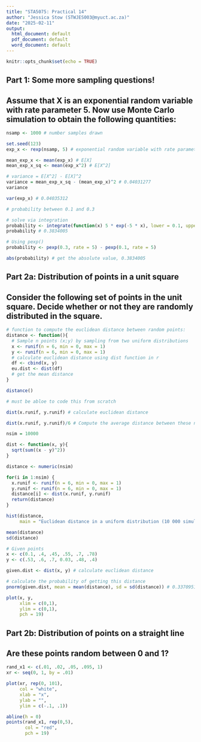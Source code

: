 ```yaml
---
title: "STA5075: Practical 14"
author: "Jessica Stow (STWJES003@myuct.ac.za)"
date: "2025-02-11"
output: 
  html_document: default
  pdf_document: default
  word_document: default
---
```


```r
knitr::opts_chunk$set(echo = TRUE)
```

## Part 1: Some more sampling questions!
## Assume that X is an exponential random variable with rate parameter 5. Now use Monte Carlo simulation to obtain the following quantities:


```r
nsamp <- 1000 # number samples drawn

set.seed(123)
exp_x <- rexp(nsamp, 5) # exponential random variable with rate parameter 5

mean_exp_x <- mean(exp_x) # E[X] 
mean_exp_x_sq <- mean(exp_x^2) # E[X^2]

# variance = E[X^2] - E[X]^2
variance = mean_exp_x_sq - (mean_exp_x)^2 # 0.04031277
variance

var(exp_x) # 0.04035312
```


```r
# probability between 0.1 and 0.3

# solve via integration
probability <- integrate(function(x) 5 * exp(-5 * x), lower = 0.1, upper = 0.3)$value
probability # 0.3834005

# Using pexp()
probability <- pexp(0.3, rate = 5) - pexp(0.1, rate = 5) 

abs(probability) # get the absolute value, 0.3834005
```



## Part 2a: Distribution of points in a unit square
## Consider the following set of points in the unit square. Decide whether or not they are randomly distributed in the square.

```r
# function to compute the euclidean distance between random points:
distance <- function(){
  # Sample n points (x;y) by sampling from two uniform distributions 
  x <- runif(n = 6, min = 0, max = 1)
  y <- runif(n = 6, min = 0, max = 1)
  # calculate euclidean distance using dist function in r
  df <- cbind(x, y)
  eu.dist <- dist(df)
  # get the mean distance
}

distance()

# must be abloe to code this from scratch

dist(x.runif, y.runif) # calculate euclidean distance
```


```r
dist(x.runif, y.runif)/6 # Compute the average distance between these n points

nsim = 10000

dist <- function(x, y){
  sqrt(sum((x - y)^2))
}

distance <- numeric(nsim)

for(i in 1:nsim) {
  x.runif <- runif(n = 6, min = 0, max = 1)
  y.runif <- runif(n = 6, min = 0, max = 1)
  distance[i] <- dist(x.runif, y.runif)
  return(distance)
}

hist(distance,
     main = "Euclidean distance in a uniform distribution (10 000 simulations)")

mean(distance)
sd(distance)
```


```r
# Given points
x <- c(0.1, .4, .45, .55, .7, .78)
y <- c(.53, .6, .7, 0.03, .48, .4)

given.dist <- dist(x, y) # calculate euclidean distance

# calculate the probability of getting this distance 
pnorm(given.dist, mean = mean(distance), sd = sd(distance)) # 0.3370951

plot(x, y, 
     xlim = c(0,1), 
     ylim = c(0,1), 
     pch = 19)
```

## Part 2b: Distribution of points on a straight line
## Are these points random between 0 and 1?

```r
rand_x1 <- c(.01, .02, .05, .095, 1)
xr <- seq(0, 1, by = .01)

plot(xr, rep(0, 101), 
     col = "white",
     xlab = "x", 
     ylab = "", 
     ylim = c(-.1, .1)) 

abline(h = 0)
points(rand_x1, rep(0,5), 
       col = "red", 
       pch = 19)
```

